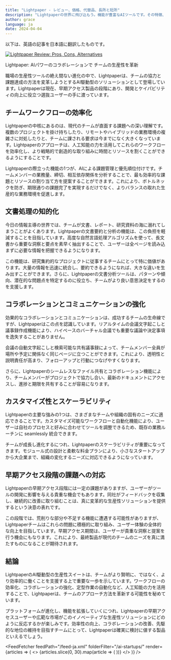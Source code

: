 ```yaml
---
title: "Lightpaper - レビュー、価格、代替品、長所と短所"
description: "Lightpaperの世界に飛び込もう。機能が豊富なAIツールです。その特徴、価格、そしてどのようにインパクトを与えているかを学びましょう。見逃さないでください！"
author: grace
language: ja
date: 2024-04-04
---
```

        
以下は、英語の記事を日本語に翻訳したものです。


<BlogHeader />


[![Lightpaper Review: Pros, Cons, Alternatives](/ai-startups/lightpaper.png)](https://lightpaper.ai/)



Lightpaper: AIパワーのコラボレーションで
チームの生産性を革新

職場の生産性ツールの絶え間ない進化の中で、Lightpaperは、チームの協力と課題達成の方法を変革しようとするAI駆動型のソリューションとして登場しています。Lightpaperは現在、早期アクセス製品の段階にあり、開発とケイパビリティの向上に役立つ選抜ユーザーの手に渡っています。

## チームワークフローの効率化

Lightpaperの中核にあるのは、現代のチームが直面する課題への深い理解です。複数のプロジェクトを掛け持ちしたり、リモートやハイブリッドの業務環境の複雑さに対処したりと、チームに課される要求は今までになく大きくなっています。Lightpaperのアプローチは、人工知能の力を活用してこれらのワークフローを効率化し、より戦略的で創造的な取り組みに時間とリソースを割くことができるようにすることです。

Lightpaperの際立った機能の1つが、AIによる課題管理と優先順位付けです。チームメンバーの業務量、締切、相互依存関係を分析することで、最も効率的な課題とリソースの割り当て方を提案することができます。これにより、ボトルネックを防ぎ、期限通りの課題完了を実現するだけでなく、よりバランスの取れた生産的な業務環境を促進します。

## 文書処理の知的化

今日の情報主導の世界では、チームが文書、レポート、研究資料の海に溺れてしまうことがよくあります。Lightpaperの文書要約と分析の機能は、この負担を軽減することを目指しています。高度な自然言語処理アルゴリズムを使って、長文書から重要な洞察と要点を素早く抽出することで、ユーザーは全ページを読み込まずに必要な情報を把握できるようになります。

この機能は、研究集約的なプロジェクトに従事するチームにとって特に価値があります。大量の情報を迅速に統合し、要約できるようになれば、大きな違いを生み出すことができます。さらに、Lightpaperの文書分析ツールは、パターンや傾向、潜在的な問題点を特定するのに役立ち、チームがより良い意思決定をするのを支援します。

## コラボレーションとコミュニケーションの強化

効果的なコラボレーションとコミュニケーションは、成功するチームの生命線ですが、Lightpaperはこの点を認識しています。リアルタイムの会議文字起こしと議事録作成機能により、ハイペースのバーチャル会議でも重要な議論や決定事項を逸失することがありません。

会議の自動文字起こしと検索可能な共有議事録によって、チームメンバー全員が場所や予定に関係なく同じページに立つことができます。これにより、透明性と説明責任が高まり、フォローアップと行動につなげやすくなります。

さらに、Lightpaperのシームレスなファイル共有とコラボレーション機能により、チームメンバーがプロジェクトで協力し合い、最新のドキュメントにアクセスし、進捗と期限を共有することが容易になります。

## カスタマイズ性とスケーラビリティ

Lightpaperの主要な強みの1つは、さまざまなチームや組織の固有のニーズに適応できることです。カスタマイズ可能なワークフローと自動化機能により、ユーザーは自社のプロセスと好みに合わせてツールを調整できるため、既存の業務ルーチンに seamlessly 統合できます。

チームが成長し進化するにつれ、Lightpaperのスケーラビリティが重要になってきます。モジュール式の設計と柔軟な料金プランにより、小さなスタートアップから大企業まで、組織の変化するニーズに対応できるようになっています。

## 早期アクセス段階の課題への対応

Lightpaperの早期アクセス段階には一定の課題がありますが、ユーザーがツールの開発に影響を与える貴重な機会でもあります。同社がフィードバックを収集し、継続的に改善に取り組むことは、真に変革的な生産性ソリューションを提供するという決意の表れです。

この段階では、荒削りな部分や不足する機能に遭遇する可能性がありますが、Lightpaperチームはこれらの問題に積極的に取り組み、ユーザー体験の全体的な向上を目指しています。早期アクセス期間は、ユーザーが貴重な洞察と提案を行う機会にもなります。これにより、最終製品が現代のチームのニーズを真に満たすものになることが期待されます。

## 結論

LightpaperのAI駆動型の生産性スイートは、チームがより賢明に、ではなく、より効率的に働くことを支援する上で重要な一歩を示しています。ワークフローの効率化、コラボレーションの強化、定型作業の自動化など、人工知能の力を活用することで、Lightpaperは、チームのアプローチ方法を革新する可能性を秘めています。

プラットフォームが進化し、機能を拡張していくにつれ、Lightpaperの早期アクセスユーザーや広範な市場がこのイノベーティブな生産性ソリューションにどのように反応するかが楽しみです。効率性の向上、コラボレーションの改善、先駆的な地位の維持を目指すチームにとって、Lightpaperは確実に検討に値する製品といえるでしょう。


<AdComponent />


<FeedFetcher feedPath="/feed-ja.xml" folderFilter="/ai-startups/" render={articles => (
    <>
        <Cards>
            {articles.slice(0, 30).map(article => (
                <Card key={article.link} title={article.title} href={article.link} />
            ))}
        </Cards>
    </>
)} />

